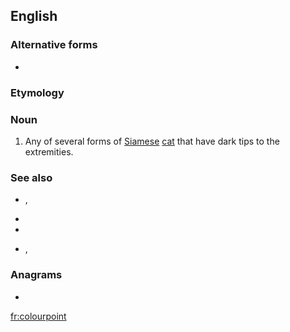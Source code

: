 ==English==

===Alternative forms===
* {{l|en|colorpoint}}

===Etymology===
{{compound|en|colour|point}}

===Noun===
{{en-noun}}

# Any of several forms of [[Siamese]] [[cat]] that have dark tips to the extremities.

===See also===
* {{l|en|blue point}}, {{l|en|bluepoint}}
* {{l|en|chocolate point}}
* {{l|en|lilac point}}
* {{l|en|seal point}}, {{l|en|sealpoint}}

===Anagrams===
* {{l|en|prolocution}}

[[fr:colourpoint]]